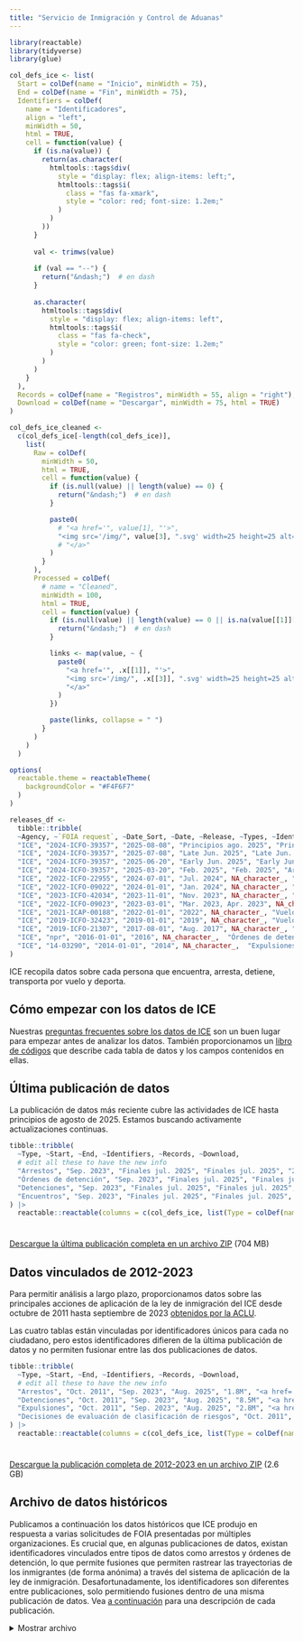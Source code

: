```yaml
---
title: "Servicio de Inmigración y Control de Aduanas"
---
```


```r
library(reactable)
library(tidyverse)
library(glue)

col_defs_ice <- list(
  Start = colDef(name = "Inicio", minWidth = 75),
  End = colDef(name = "Fin", minWidth = 75),
  Identifiers = colDef(
    name = "Identificadores",
    align = "left",
    minWidth = 50,
    html = TRUE,
    cell = function(value) {
      if (is.na(value)) {
        return(as.character(
          htmltools::tags$div(
            style = "display: flex; align-items: left;",
            htmltools::tags$i(
              class = "fas fa-xmark",
              style = "color: red; font-size: 1.2em;"
            )
          )
        ))
      }
  
      val <- trimws(value)
  
      if (val == "--") {
        return("&ndash;")  # en dash
      }
  
      as.character(
        htmltools::tags$div(
          style = "display: flex; align-items: left",
          htmltools::tags$i(
            class = "fas fa-check",
            style = "color: green; font-size: 1.2em;"
          )
        )
      )
    }
  ),
  Records = colDef(name = "Registros", minWidth = 55, align = "right"),
  Download = colDef(name = "Descargar", minWidth = 75, html = TRUE)
)

col_defs_ice_cleaned <- 
  c(col_defs_ice[-length(col_defs_ice)], 
    list(
      Raw = colDef(
        minWidth = 50,
        html = TRUE,
        cell = function(value) {
          if (is.null(value) || length(value) == 0) {
            return("&ndash;")  # en dash
          }

          paste0(
            # "<a href='", value[1], "'>",
            "<img src='/img/", value[3], ".svg' width=25 height=25 alt='", value[3], "'>"
            # "</a>"
          )
        }
      ),
      Processed = colDef(
        # name = "Cleaned",
        minWidth = 100,
        html = TRUE,
        cell = function(value) {
          if (is.null(value) || length(value) == 0 || is.na(value[[1]][[1]])) {
            return("&ndash;")  # en dash
          }

          links <- map(value, ~ {
            paste0(
              "<a href='", .x[[1]], "'>",
              "<img src='/img/", .x[[3]], ".svg' width=25 height=25 alt='", .x[[3]], "'>",
              "</a>"
            )
          })

          paste(links, collapse = " ")
        }
      )
    )
  )

options(
  reactable.theme = reactableTheme(
    backgroundColor = "#F4F6F7"
  )
)

releases_df <- 
  tibble::tribble(
  ~Agency, ~`FOIA request`, ~Date_Sort, ~Date, ~Release, ~Types, ~Identifiers, ~source_label, ~source_URL,
  "ICE", "2024-ICFO-39357", "2025-08-08", "Principios ago. 2025", "Principios ago. 2025", "Arrests, Detainers, Detentions, Encounters, Removals", "Yes", "ICE", "https://www.ice.gov",
  "ICE", "2024-ICFO-39357", "2025-07-08", "Late Jun. 2025", "Late Jun. 2025", "Arrests, Detainers, Detentions, Encounters, Removals", "Yes", "ICE", "https://www.ice.gov",
  "ICE", "2024-ICFO-39357", "2025-06-20", "Early Jun. 2025", "Early Jun. 2025", "Arrests, Detainers, Detentions, Encounters, Removals", "Yes", "ICE", "https://www.ice.gov",
  "ICE", "2024-ICFO-39357", "2025-03-20", "Feb. 2025", "Feb. 2025", "Arrests, Detainers, Detentions, Encounters", "Yes", "ICE", "https://www.ice.gov",
  "ICE", "2022-ICFO-22955", "2024-07-01", "Jul. 2024", NA_character_, "Arrestos", "Yes", "García Hernández", "https://www.ccgarciahernandez.com",
  "ICE", "2022-ICFO-09022", "2024-01-01", "Jan. 2024", NA_character_, "Detenciones", "Yes", "UWCHR", "https://github.com/UWCHR/ice-detain",
  "ICE", "2023-ICFO-42034", "2023-11-01", "Nov. 2023", NA_character_, "Arrests, Detentions, Removals, Risk classification assessments", "Feb. 2024", "ICE", "https://www.ice.gov/doclib/foia/thirdPartyRequests/2023-ICFO-42034.zip",
  "ICE", "2022-ICFO-09023", "2023-03-01", "Mar. 2023, Apr. 2023", NA_character_,  "Arrests, Encounters, Removals", NA, "UWCHR", "https://github.com/UWCHR/ice-enforce",
  "ICE", "2021-ICAP-00188", "2022-01-01", "2022", NA_character_, "Vuelos",  NA, "UWCHR", "https://github.com/UWCHR/ice-air",
  "ICE", "2019-ICFO-32423", "2019-01-01", "2019", NA_character_, "Vuelos",  NA, "UWCHR", "https://github.com/UWCHR/ice-air",
  "ICE", "2019-ICFO-21307", "2017-08-01", "Aug. 2017", NA_character_, "Detenciones", NA, "García Hernández", "https://www.ccgarciahernandez.com",
  "ICE", "npr", "2016-01-01", "2016", NA_character_,  "Órdenes de detención", NA, "NPR", "https://github.com/nprapps/sanctuary-cities",
  "ICE", "14-03290", "2014-01-01", "2014", NA_character_,  "Expulsiones", NA, "NYT", "https://nytimes.com"
)
```

ICE recopila datos sobre cada persona que encuentra, arresta, detiene, transporta por vuelo y deporta. 

::: {.callout-tip appearance="default"}

## Cómo empezar con los datos de ICE

Nuestras [preguntas frecuentes sobre los datos de ICE](/docs/ice.html#sec-faq) son un buen lugar para empezar antes de analizar los datos. También proporcionamos un [libro de códigos](/docs/ice.html#sec-codebook) que describe cada tabla de datos y los campos contenidos en ellas.

:::

## Última publicación de datos

La publicación de datos más reciente cubre las actividades de ICE hasta principios de agosto de 2025. Estamos buscando activamente actualizaciones continuas.

```r
tibble::tribble(
  ~Type, ~Start, ~End, ~Identifiers, ~Records, ~Download,
  # edit all these to have the new info
  "Arrestos", "Sep. 2023", "Finales jul. 2025", "Finales jul. 2025", "292K", "<a href='https://ucla.box.com/shared/static/oztwzsxc45ngwi26vk98o2l7g7tpwcjw.xlsx'>xlsx</a> (45 MB)",
  "Órdenes de detención", "Sep. 2023", "Finales jul. 2025", "Finales jul. 2025", "339K", "<a href='https://ucla.box.com/shared/static/k699orsf5wm8i9ehr1x4foownlj5zuyn.xlsx'>xlsx</a> (107 MB)",
  "Detenciones", "Sep. 2023", "Finales jul. 2025", "Finales jul. 2025", "1.32M", "<a href='https://ucla.box.com/shared/static/c6tfgtq90er5df898vaq912okchn9o66.xlsx'>xlsx</a> (280 MB)", 
  "Encuentros", "Sep. 2023", "Finales jul. 2025", "Finales jul. 2025", "1.36M", "<a href='https://ucla.box.com/shared/static/tp02l4356coo3vzjbbksk51olobzis73.xlsx'>xlsx</a> (192 MB)"
) |>
  reactable::reactable(columns = c(col_defs_ice, list(Type = colDef(name = "Tipo", minWidth = 65))), sortable = FALSE, pagination = FALSE)
```

<div style="height: 10px;"></div>

<!-- edit the link below with a Box link to a ZIP file you create with all the new release files -->

[Descargue la última publicación completa en un archivo ZIP](https://ucla.box.com/s/1ja2vev1o073u15s7hce58axpz700ga7.zip) (704 MB)

## Datos vinculados de 2012-2023

Para permitir análisis a largo plazo, proporcionamos datos sobre las principales acciones de aplicación de la ley de inmigración del ICE desde octubre de 2011 hasta septiembre de 2023 [obtenidos por la ACLU](/foia.html#aclu-v-ice-20182023).

Las cuatro tablas están vinculadas por identificadores únicos para cada no ciudadano, pero estos identificadores difieren de la última publicación de datos y no permiten fusionar entre las dos publicaciones de datos.

```r
tibble::tribble(
  ~Type, ~Start, ~End, ~Identifiers, ~Records, ~Download,
  # edit all these to have the new info
  "Arrestos", "Oct. 2011", "Sep. 2023", "Aug. 2025", "1.8M", "<a href='https://ucla.box.com/shared/static/3i6xhnd5cig3qacy5phxvw9cmy7a71k1.zip'>zip</a> (99 MB)",
  "Detenciones", "Oct. 2011", "Sep. 2023", "Aug. 2025", "8.5M", "<a href='https://ucla.box.com/shared/static/gjfcedj3ne4d6l6rt5sv0t6yfao18jzp.zip'>zip</a> (1.41 GB)", 
  "Expulsiones", "Oct. 2011", "Sep. 2023", "Aug. 2025", "2.8M", "<a href='https://ucla.box.com/shared/static/hanv0cqbvxole910mo63z9uy40cwwi9t.zip'>zip</a> (499 MB)",
  "Decisiones de evaluación de clasificación de riesgos", "Oct. 2011", "Sep. 2023", "Aug. 2025", "3.5M", "<a href='https://ucla.box.com/shared/static/x6jxz982onabumgfx0dwnd39b27ggoqz.zip'>zip</a> (596 MB)"
) |>
  reactable::reactable(columns = c(col_defs_ice, list(Type = colDef(name = "Tipo", minWidth = 65))), sortable = FALSE, pagination = FALSE)
```

<div style="height: 10px;"></div>

[Descargue la publicación completa de 2012-2023 en un archivo ZIP](https://ucla.box.com/shared/static/csnihndb826omzizlps90szm60q39jxd.zip) (2.6 GB)

## Archivo de datos históricos

Publicamos a continuación los datos históricos que ICE produjo en respuesta a varias solicitudes de FOIA presentadas por múltiples organizaciones. Es crucial que, en algunas publicaciones de datos, existan identificadores vinculados entre tipos de datos como arrestos y órdenes de detención, lo que permite fusiones que permiten rastrear las trayectorias de los inmigrantes (de forma anónima) a través del sistema de aplicación de la ley de inmigración. Desafortunadamente, los identificadores son diferentes entre publicaciones, solo permitiendo fusiones dentro de una misma publicación de datos. Vea [a continuación](#sec-about) para una descripción de cada publicación.

<details class="column-page-inset-right">
<summary>Mostrar archivo</summary>

```r
tibble::tribble(
  ~Type,   ~Start,	    ~End,	      ~Records,	~FOIA,             ~Release,        ~URL,              
  # Location	                      Filename
  # principios ago release
  "Arrestos", "9/1/23", "8/8/25", 292000, "2024-ICFO-39357", "Principios ago. 2025",  1949895546724,
  "Órdenes de detención", "9/1/23", "8/8/25", 339000, "2024-ICFO-39357", "Principios ago. 2025",  1949896235918,
  "Detenciones", "9/1/23", "8/8/25", 1320000, "2024-ICFO-39357", "Principios ago. 2025", 1949891740635, 
  "Encuentros", "9/1/23", "8/8/25", 1360000, "2024-ICFO-39357", "Principios ago. 2025", 1949907882237,
  "Expulsiones", "9/1/23", "8/8/25", 528000, "2024-ICFO-39357", "Principios ago. 2025", 1949895143395,

  # late june release
  "Arrestos", "9/1/23", "6/20/25", 265000, "2024-ICFO-39357", "Late Jun. 2025",  1922082018423,
  "Órdenes de detención", "9/1/23", "6/20/25", 316000, "2024-ICFO-39357", "Late Jun. 2025",  1922081034353,
  "Detenciones", "9/1/23", "6/20/25", 1230000, "2024-ICFO-39357", "Late Jun. 2025", 1922078517539, 
  "Encuentros", "9/1/23", "6/20/25", 1280000, "2024-ICFO-39357", "Late Jun. 2025", 1922075106849,
  "Expulsiones", "1/1/25", "6/20/25", 144000, "2024-ICFO-39357", "Late Jun. 2025", 1923097705535,

  "Arrestos",				    "9/1/23",	  "3/20/25",	145802,	  "2024-ICFO-39357", "Feb. 2025",         1836554372496,    # ice/arrests/032025	            ERO Admin Arrests_2025-ICLI-00019_2024-ICFO-39357_LESA-STU_FINAL_raw.xlsx
  "Arrestos",				    "9/1/23",	  "6/20/25",	249280,	  "2024-ICFO-39357", "Early Jun. 2025",         1903641913782,    # ice/arrests/062025	            2025-ICLI-00019_2024-ICFO-39357_ERO Admin Arrests_LESA-STU_FINAL_unprotected.xlsx
  "Arrestos",				    "10/1/15",	"9/30/16",	107300,	  "2022-ICFO-22955",	NA_character_,  1851836294057,    # ice/arrests/2022-ICFO-22955	    ICE ERO Apprehension by AOR & Program (FY16).xlsx
  "Arrestos",				    "10/1/16",	"9/30/17",	138876,	  "2022-ICFO-22955",	NA_character_,  1851833536271,    # ice/arrests/2022-ICFO-22955	    ICE ERO Apprehension by AOR & Program (FY17).xlsx
  "Arrestos",				    "10/1/17",	"9/30/18",	153214,	  "2022-ICFO-22955",	NA_character_,  1851837546731,    # ice/arrests/2022-ICFO-22955	    ICE ERO Apprehension by AOR & Program (FY18).xlsx
  "Arrestos",				    "10/1/18",	"9/30/19",	138775,	  "2022-ICFO-22955",	NA_character_,  1851831800585,    # ice/arrests/2022-ICFO-22955	    ICE ERO Apprehension by AOR & Program (FY19).xlsx
  "Arrestos",				    "10/1/19",	"9/30/20",	100429,	  "2022-ICFO-22955",	NA_character_,  1851835191968,    # ice/arrests/2022-ICFO-22955	    ICE ERO Apprehension by AOR & Program (FY20).xlsx
  "Arrestos",				    "10/1/20",	"9/30/21",	72849,	  "2022-ICFO-22955",	NA_character_,  1851833034596,    # ice/arrests/2022-ICFO-22955	    ICE ERO Apprehension by AOR & Program (FY21).xlsx
  "Arrestos",				    "10/1/21",	"9/30/22",	142954,	  "2022-ICFO-22955",	NA_character_,  1851830686826,    # ice/arrests/2022-ICFO-22955	    ICE ERO Apprehension by AOR & Program (FY22).xlsx
  "Arrestos",				    "10/1/22",	"9/30/23",	170864,	  "2022-ICFO-22955",	NA_character_,  1851836416108,    # ice/arrests/2022-ICFO-22955	    ICE ERO Apprehension by AOR & Program (FY23).xlsx
  "Arrestos",				    "10/1/23",	"9/30/24",	95188,	  "2022-ICFO-22955",	NA_character_,  1851836311169,    # ice/arrests/2022-ICFO-22955	    ICE ERO Apprehension by AOR & Program (FY24 through July 2024).xlsx
  "Arrestos",				    "10/1/11",	"9/30/12",	681578,	  "2022-ICFO-09023",	NA_character_,  1836557464054,    # ice/arrests/uwchr	              ERO_Arrests_FY2012-FY2014-REDACTED_raw.xlsx
  "Arrestos",				    "10/1/14",	"9/30/15",	1059656,	"2022-ICFO-09023",	NA_character_,  1836540105544,    # ice/arrests/uwchr	              ERO_Arrests_FY2015-FY2023_YTD-REDACTED_raw.xlsx
  "Vuelos",				    "10/1/10",	"9/30/11",	2160,	    "2019-ICFO-32423",	NA_character_,  1836540049661,    # ice/arts/uwchr	                ARTS Data FY11-reviewed_raw.xlsx
  "Vuelos",				    "10/1/11",	"9/30/12",	2399,	    "2019-ICFO-32423",	NA_character_,  1836552599950,    # ice/arts/uwchr	                ARTS Data FY12-reviewed_raw.xlsx
  "Vuelos",				    "10/1/12",	"9/30/13",	2333,	    "2019-ICFO-32423",	NA_character_,  1836549849021,    # ice/arts/uwchr	                ARTS Data FY13-reviewed_raw.xlsx
  "Vuelos",				    "10/1/13",	"9/30/14",	5756,	    "2019-ICFO-32423",	NA_character_,  1836540958981,    # ice/arts/uwchr	                ARTS Data FY14-reviewed_raw.xlsx
  "Vuelos",				    "10/1/14",	"9/30/15",	1663,	    "2019-ICFO-32423",	NA_character_,  1836538695921,    # ice/arts/uwchr	                ARTS Data FY15-reviewed_raw.xlsx
  "Vuelos",				    "10/1/15",	"9/30/16",	1884,	    "2019-ICFO-32423",	NA_character_,  1836536493019,    # ice/arts/uwchr	                ARTS Data FY16-reviewed_raw.xlsx
  "Vuelos",				    "10/1/16",	"9/30/17",	1658,	    "2019-ICFO-32423",	NA_character_,  1836549806043,    # ice/arts/uwchr	                ARTS Data FY17-reviewed_raw.xlsx
  "Vuelos",				    "10/1/17",	"9/30/18",	1703,	    "2019-ICFO-32423",	NA_character_,  1836550883008,    # ice/arts/uwchr	                ARTS Data FY18-reviewed_raw.xlsx
  "Vuelos",				    "10/1/18",	"9/30/19",	1122,	    "2019-ICFO-32423",	NA_character_,  1836537162853,    # ice/arts/uwchr	                ARTS Data FY19 Year To Date-reviewed_raw.xlsx
  "Flight passengers",	"10/1/10",	"9/30/11",	233061,	  "2019-ICFO-32423",	NA_character_,  1836536399014,    # ice/arts/uwchr	                ARTS Passenger Data FY11_raw.xlsx
  "Flight passengers",	"10/1/11",	"9/30/12",	282178,	  "2019-ICFO-32423",	NA_character_,  1836538136812,    # ice/arts/uwchr	                ARTS Passenger Data FY12_raw.xlsx
  "Flight passengers",	"10/1/12",	"9/30/13",	263621,	  "2019-ICFO-32423",	NA_character_,  1836555001702,    # ice/arts/uwchr	                ARTS Passenger Data FY13_raw.xlsx
  "Flight passengers",	"10/1/13",	"9/30/14",	249563,	  "2019-ICFO-32423",	NA_character_,  1836545751933,    # ice/arts/uwchr	                ARTS Passenger Data FY14_raw.xlsx
  "Flight passengers",	"10/1/14",	"9/30/15",	157067,	  "2019-ICFO-32423",	NA_character_,  1836539073027,    # ice/arts/uwchr	                ARTS Passenger Data FY15_raw.xlsx
  "Flight passengers",	"10/1/15",	"9/30/16",	168239,	  "2019-ICFO-32423",	NA_character_,  1836549772221,    # ice/arts/uwchr	                ARTS Passenger Data FY16_raw.xlsx
  "Flight passengers",	"10/1/16",	"9/30/17",	180384,	  "2019-ICFO-32423",	NA_character_,  1836541672269,    # ice/arts/uwchr	                ARTS Passenger Data FY17_raw.xlsx
  "Flight passengers",	"10/1/17",	"9/30/18",	191648,	  "2019-ICFO-32423",	NA_character_,  1836553076817,    # ice/arts/uwchr	                ARTS Passenger Data FY18_raw.xlsx
  "Flight passengers",	"10/1/18",	"9/30/19",	37259,	  "2019-ICFO-32423",	NA_character_,  1836536207751,    # ice/arts/uwchr	                ARTS Passenger Data FY19_raw.xlsx
  "Flight passengers",	"10/1/18",	"5/8/20",	  3182,	    "2021-ICAP-00188",	NA_character_,  1836545668509,    # ice/arts/uwchr	                ARTS_Missions-redacted_raw.xlsx
  "Flight passengers",	"10/1/18",	"5/8/20",	  341290,	  "2021-ICAP-00188",	NA_character_,  1836550007406,    # ice/arts/uwchr	                ARTS_Passenger-redacted_raw.xlsx
  "Órdenes de detención",			    "9/1/23",	  "3/20/25",	199335,	  "2024-ICFO-39357",  "Feb. 2025",        1836552782163,    # ice/detainers/032025	          ERO Detainers_2025-ICLI-00019_2024-ICFO-39357_LESA-STU_FINAL_raw.xlsx
  "Órdenes de detención",			    "9/1/23",	  "6/20/25",	305738,	  "2024-ICFO-39357",  "Early Jun. 2025",        1903648700489,    # ice/detainers/062025	          2025-ICLI-00019_2024-ICFO-39357_ERO Detainers_LESA-STU_FINAL_unprotected.xlsx
  "Órdenes de detención",			    "10/1/09",	"9/30/10",	290253,	  "npr",					    NA_character_,  1836555210688,    # ice/detainers/npr	              detainersfy10_raw.csv
  "Órdenes de detención",			    "10/1/10",	"9/30/11",	317327,	  "npr",					    NA_character_,  1836552467952,    # ice/detainers/npr	              detainersfy11_raw.csv
  "Órdenes de detención",			    "10/1/11",	"9/30/12",	286507,	  "npr",					    NA_character_,  1836540940171,    # ice/detainers/npr	              detainersfy12_raw.csv
  "Órdenes de detención",			    "10/1/12",	"9/30/13",	216717,	  "npr",					    NA_character_,  1836550482581,    # ice/detainers/npr	              detainersfy13_raw.csv
  "Órdenes de detención",			    "10/1/13",	"9/30/14",	164188,	  "npr",					    NA_character_,  1836551310786,    # ice/detainers/npr	              detainersfy14_raw.csv
  "Órdenes de detención",			    "10/1/14",	"9/30/15",	97021,	  "npr",					    NA_character_,  1836547271446,    # ice/detainers/npr	              detainersfy15_raw.csv
  "Órdenes de detención",			    "10/1/15",	"9/30/16",	85561,	  "npr",					    NA_character_,  1836555104717,    # ice/detainers/npr	              detainersfy16_raw.csv
  "Órdenes de detención",			    "10/1/16",	"9/30/17",	94013,	  "npr",					    NA_character_,  1836554262318,    # ice/detainers/npr	              detainersfy17_raw.csv
  "Órdenes de detención",			    "10/1/08",	"9/30/09",	248255,	  "npr",					    NA_character_,  1836543616508,    # ice/detainers/npr	              detainersfy9_raw.csv
  "Órdenes de detención",			    "10/1/07",	"9/30/08",	212407,	  "npr",					    NA_character_,  1836553974742,    # ice/detainers/npr	              lea-detainers-FY08_raw.txt
  "Órdenes de detención",			    "10/1/08",	"9/30/09",	248272,	  "npr",					    NA_character_,  1836539862966,    # ice/detainers/npr	              lea-detainers-FY09_raw.txt
  "Órdenes de detención",			    "10/1/09",	"9/30/10",	290304,	  "npr",					    NA_character_,  1836543397795,    # ice/detainers/npr	              lea-detainers-FY10_raw.txt
  "Órdenes de detención",			    "10/1/10",	"9/30/11",	603877,	  "npr",					    NA_character_,  1836543308523,    # ice/detainers/npr	              lea-detainers-FY11_12_raw.txt
  "Órdenes de detención",			    "10/1/12",	"9/30/13",	380916,	  "npr",					    NA_character_,  1836551433566,    # ice/detainers/npr	              lea-detainers-FY13_14_raw.txt
  "Órdenes de detención",			    "10/1/14",	"9/30/15",	79053,	  "npr",					    NA_character_,  1836556496547,    # ice/detainers/npr	              lea-detainers-FY15YTD_raw.txt
  "Detenciones",			    "9/1/23",	  "3/20/25",	767747,	  "2024-ICFO-39357",  "Feb. 2025",        1836559130180,    # ice/detentions/032025	          ICE Detentions_2025-ICLI-00019_2024-ICFO-39357_LESA-STU_FINAL_raw.xlsx
  "Detenciones",			    "9/1/23",	  "6/20/25",	1173910,	"2024-ICFO-39357",  "Early Jun. 2025",        1903652224645,    # ice/detentions/062025	          2025-ICLI-00019_2024-ICFO-39357_ICE Detentions_LESA-STU_FINAL_unprotected.xlsx
  "Detenciones",			    "10/1/15",	"9/30/16",	764332,	  "2019-ICFO-21307",	NA_character_,	1851662838490,    # ice/detentions/2019-ICFO-21307	ICE ERO Detention by AOR (FY16).xlsx
  "Detenciones",			    "10/1/14",	"9/30/15",	665212,	  "2019-ICFO-21307",	NA_character_,	1851667352417,    # ice/detentions/2019-ICFO-21307	ICE ERO Detention by AOR & Length of Detention (FY15).xlsx
  "Detenciones",			    "10/1/16",	"9/30/17",	692356,	  "2019-ICFO-21307",	NA_character_,	1851661107897,    # ice/detentions/2019-ICFO-21307	ICE ERO Detention by AOR & Length of Detention (FY17 through Aug 18, 2017).xlsx
  "Detenciones",			    "10/1/10",	"9/30/11",	60200,	  "2022-ICFO-09022",	NA_character_,	1836558695933,    # ice/detentions/uwchr	          ICE Detentions_FY2011 and Prior_LESA-STU_FINAL-Redacted_raw.xlsx
  "Detenciones",			    "10/1/11",	"9/30/12",	988494,	  "2022-ICFO-09022",	NA_character_,	1836538890174,    # ice/detentions/uwchr	          ICE Detentions_FY2012_LESA-STU_FINAL-Redacted_raw.xlsx
  "Detenciones",			    "10/1/12",	"9/30/13",	877453,	  "2022-ICFO-09022",	NA_character_,	1836539896765,    # ice/detentions/uwchr	          ICE Detentions_FY2013_LESA-STU_FINAL-Redacted_raw.xlsx
  "Detenciones",			    "10/1/13",	"9/30/14",	848952,	  "2022-ICFO-09022",	NA_character_,	1836558270445,    # ice/detentions/uwchr	          ICE Detentions_FY2014_LESA-STU_FINAL-Redacted_raw.xlsx
  "Detenciones",			    "10/1/14",	"9/30/15",	654963,	  "2022-ICFO-09022",	NA_character_,	1836545212556,    # ice/detentions/uwchr	          ICE Detentions_FY2015_LESA-STU_FINAL-Redacted_raw.xlsx
  "Detenciones",			    "10/1/15",	"9/30/16",	748077,	  "2022-ICFO-09022",	NA_character_,	1836551270304,    # ice/detentions/uwchr	          ICE Detentions_FY2016_LESA-STU_FINAL-Redacted_raw.xlsx
  "Detenciones",			    "10/1/16",	"9/30/17",	756918,	  "2022-ICFO-09022",	NA_character_,	1836545300833,    # ice/detentions/uwchr	          ICE Detentions_FY2017_LESA-STU_FINAL-Redacted_raw.xlsx
  "Detenciones",			    "10/1/17",	"9/30/18",	903960,	  "2022-ICFO-09022",	NA_character_,	1836550118061,    # ice/detentions/uwchr	          ICE Detentions_FY2018_LESA-STU_FINAL-Redacted_raw.xlsx
  "Detenciones",			    "10/1/18",	"9/30/19",	940511,	  "2022-ICFO-09022",	NA_character_,	1836545192598,    # ice/detentions/uwchr	          ICE Detentions_FY2019_LESA-STU_FINAL-Redacted_raw.xlsx
  "Detenciones",			    "10/1/19",	"9/30/20",	415226,	  "2022-ICFO-09022",	NA_character_,	1836540429374,    # ice/detentions/uwchr	          ICE Detentions_FY2020_LESA-STU_FINAL-Redacted_raw.xlsx
  "Detenciones",			    "10/1/20",	"9/30/21",	363380,	  "2022-ICFO-09022",	NA_character_,	1836545015666,    # ice/detentions/uwchr	          ICE Detentions_FY2021_LESA-STU_FINAL-Redacted_raw.xlsx
  "Detenciones",			    "10/1/21",	"9/30/22",	480921,	  "2022-ICFO-09022",	NA_character_,	1836551672923,    # ice/detentions/uwchr	          ICE Detentions_FY2022_LESA-STU_FINAL-Redacted_raw.xlsx
  "Detenciones",			    "10/1/22",	"9/30/23",	513664,	  "2022-ICFO-09022",	NA_character_,	1836556182456,    # ice/detentions/uwchr	          ICE Detentions_FY2023_LESA-STU_FINAL-Redacted_raw.xlsx
  "Detenciones",			    "10/1/23",	"9/30/24",	114833,	  "2022-ICFO-09022",	NA_character_,	1836538575856,    # ice/detentions/uwchr	          ICE Detentions_FY2024_LESA-STU_FINAL-Redacted_raw.xlsx
  "Encuentros",			    "9/1/23",	  "3/20/25",	868569,		"2024-ICFO-39357",  "Feb. 2025",        1836544630925,    # ice/encounters/032025	          ERO Encounters_2025-ICLI-00019_2024-ICFO-39357_LESA-STU_FINAL_raw.xlsx
  "Encuentros",			    "9/1/23",	  "6/20/25",	1241817,  "2024-ICFO-39357",  "Early Jun. 2025",        1903642269570,    # ice/encounters/062025	          2025-ICLI-00019_2024-ICFO-39357_ERO Encounters_FINAL_unprotected.xlsx
  "Encuentros",			    "10/1/11",	"9/30/12",	2054228,	"2022-ICFO-09023",	NA_character_,	1836545587160,    # ice/encounters/uwchr	          ERO_Encounters_FY2012-FY2014-REDACTED_raw.xlsx
  "Encuentros",			    "10/1/14",	"9/30/15",	3470882,	"2022-ICFO-09023",	NA_character_,	1836539886526,    # ice/encounters/uwchr	          ERO_Encounters_FY2015-FY2023_YTD-REDACTED_raw.xlsx
  "Expulsiones",			      "9/1/23",	  "6/20/25",	106469,		"2024-ICFO-39357",  "Early Jun. 2025",        1903640338806,    # ice/removals/062025	            2025-ICLI-00019_2024-ICFO-39357_ICE Removals_LESA-STU_FINAL_2025-only_unprotected.xlsx
  "Expulsiones",			      "10/1/02",	"9/30/03",	159611,	  "14-03290",				  NA_character_,  1875129596640,    # ice/removals/14-03290	          1 14-03290_FY03_Highlighted_raw.xlsx
  "Expulsiones",			      "10/1/11",	"9/30/12",	409504,	  "14-03290",				  NA_character_,  1875139734735,    # ice/removals/14-03290	          10 14-03290_FY12_Highlighted_raw.xlsx
  "Expulsiones",			      "10/1/12",	"9/30/13",	368807,	  "14-03290",				  NA_character_,  1875139943394,    # ice/removals/14-03290	          11 14-03290_FY13_Highlighted_raw.xlsx
  "Expulsiones",			      "10/1/03",	"9/30/04",	177707,	  "14-03290",				  NA_character_,  1875132208001,    # ice/removals/14-03290	          2 14-03290_FY04_Highlighted_raw.xlsx
  "Expulsiones",			      "10/1/04",	"9/30/05",	183543,	  "14-03290",				  NA_character_,  1875135429164,    # ice/removals/14-03290	          3 14-03290_FY05_Highlighted_raw.xlsx
  "Expulsiones",			      "10/1/05",	"9/30/06",	212205,	  "14-03290",				  NA_character_,  1875129589363,    # ice/removals/14-03290	          4 14-03290_FY06_Highlighted_raw.xlsx
  "Expulsiones",			      "10/1/06",	"9/30/07",	300420,	  "14-03290",				  NA_character_,  1875129774679,    # ice/removals/14-03290	          5 14-03290_FY07_Highlighted_raw.xlsx
  "Expulsiones",			      "10/1/07",	"9/30/08",	383941,	  "14-03290",				  NA_character_,  1875130303126,    # ice/removals/14-03290	          6 14-03290_FY08_Highlighted_raw.xlsx
  "Expulsiones",			      "10/1/08",	"9/30/09",	384567,	  "14-03290",				  NA_character_,  1875137637027,    # ice/removals/14-03290	          7 14-03290_FY09_Highlighted_raw.xlsx
  "Expulsiones",			      "10/1/09",	"9/30/10",	391694,	  "14-03290",				  NA_character_,  1875138789538,    # ice/removals/14-03290	          8 14-03290_FY10_Highlighted_raw.xlsx
  "Expulsiones",			      "10/1/10",	"9/30/11",	396245,	  "14-03290",				  NA_character_,  1875127271383,    # ice/removals/14-03290	          9 14-03290_FY11_Highlighted_raw.xlsx
  "Expulsiones",			      "10/1/11",	"9/30/14",	1094451,	"2022-ICFO-09023",	NA_character_,  1836557461924,    # ice/removals/uwchr	            ICE_Removals_FY2012-FY2014-REDACTED_raw.xlsx
  "Expulsiones",			      "10/1/14",	"1/28/23",	1571114,	"2022-ICFO-09023",	NA_character_,  1836555735995,    # ice/removals/uwchr	            ICE_Removals_FY2015-FY2023_YTD-REDACTED_raw.xlsx
  ) |> 
  mutate(
    Start = as.Date(Start, format = "%m/%d/%y"),
    End = as.Date(End, format = "%m/%d/%y"),
    URL = glue("<a href='<a href='https://ucla.app.box.com/index.php?rm=box_download_shared_file&shared_name=9d8qnnduhus4bd5mwqt7l95kz34fic2v&file_id=f_{URL}'>{if_else(FOIA == 'npr', 'csv', 'xlsx')}</a>")
  ) |> 
    left_join(releases_df |> select(`FOIA request`, `Release`, Identifiers, source_label, source_URL, Date_Sort), by = c("FOIA" = "FOIA request", "Release")) |> 
    arrange(desc(Date_Sort), Type, Start) |> 
    select(-Date_Sort) |> 
    # create a variable for Contributor that links to the source if it is not ICE
    mutate(
      Source = if_else(is.na(source_label) | source_label == "ICE", NA_character_, paste0("<a href='", source_URL, "'>", source_label, "</a>")),
      Release = glue("{FOIA} {if_else(is.na(Release), '', glue('({Release})'))}") |> str_squish() |> str_replace("npr", "FOIA number unknown"),
      .keep = "unused"
    ) |>
      relocate(
        Release
      ) |>
      relocate(Identifiers, .after = End) |>
      relocate(URL, .after = Source) |> 
    reactable::reactable(
      columns = list(
        # release column 
        Release = colDef(
          name = "Release",
          minWidth = 100
        ),
        Type = colDef(name = "Type", minWidth = 75),
        Start = colDef(
          name = "Start", 
          minWidth = 75, 
          cell = function(value) format(value, "%b. %Y")
        ),
        End = colDef(
          name = "End", 
          minWidth = 75, 
          cell = function(value) format(value, "%b. %Y")
        ),
        Identifiers = colDef(
    align = "left",
    minWidth = 75,
    html = TRUE,
    cell = function(value) {
      if (is.na(value)) {
        return(as.character(
          htmltools::tags$div(
            style = "display: flex; align-items: left;",
            htmltools::tags$i(
              class = "fas fa-xmark",
              style = "color: red; font-size: 1.2em;"
            )
          )
        ))
      }
  
      val <- trimws(value)
  
      if (val == "--") {
        return("&ndash;")  # en dash
      }
  
      as.character(
        htmltools::tags$div(
          style = "display: flex; align-items: left",
          htmltools::tags$i(
            class = "fas fa-check",
            style = "color: green; font-size: 1.2em;"
          )
        )
      )
    }
  ),
        Records = colDef(
          name = "Records",
          minWidth = 55,
          align = "right", 
          cell = function(value) scales::label_number(scale_cut = scales::cut_short_scale())(value)
        ),
        # add contributor column that links to source if it is not ICE
        Source = colDef(
          name = "Contributor",
          minWidth = 85,
          html = TRUE
        ),
        URL = colDef(name = "Download", minWidth = 75, html = TRUE)
  ),
  pagination = FALSE
    )
```


</details>
